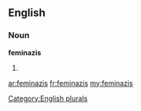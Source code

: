 ==English==

===Noun===
'''feminazis'''

# {{plural of|[[feminazi]]}}

[[Category:English plurals]]

[[ar:feminazis]]
[[fr:feminazis]]
[[my:feminazis]]